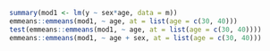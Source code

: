 ```r
summary(mod1 <- lm(y ~ sex*age, data = m))
emmeans::emmeans(mod1, ~ age, at = list(age = c(30, 40)))
test(emmeans::emmeans(mod1, ~ age, at = list(age = c(30, 40))))
emmeans::emmeans(mod1, ~ age + sex, at = list(age = c(30, 40)))
```
